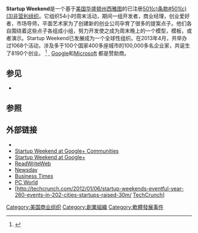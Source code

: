 '''Startup Weekend'''是一个基于[[美国|美国]][[华盛顿州|华盛顿州]][[西雅图|西雅图]]的已注册[[501(c)#501(c)(3)|501(c)条款#501(c)(3)非营利组织]]。它组织54小时周末活动，期间一组开发者，商业经理，创业爱好者，市场导师，平面艺术家为了创建新的创业公司孕育了很多的提案点子。他们各自围绕着这些点子各组成小组，努力开发使之成为周末晚上的一个模型，模板，或者演示。Startup Weekend已发展成为一个全球性组织。在2013年4月，共举办过1068个活动，涉及多于100个国家400多座城市的100,000多名企业家，共诞生了8190个创业。 <ref>{{cite web|title=Events|url=http://startupweekend.org/events/|date=2012-10-22|accessdate=2013-07-14|archive-date=2013-07-02|archive-url=https://web.archive.org/web/20130702101102/http://startupweekend.org/events/|dead-url=no}}</ref>  {{link-en|Kauffman Foundation|Kauffman Foundation|The Kauffman Foundation}}, [[Google|Google]]和[[Microsoft|Microsoft]] 都是赞助商。

==参见==
*{{link-en|Launch48|Launch48}}

==参照==
{{reflist}}

==外部链接==
*{{official website|http://startupweekend.org/}}
*[https://plus.google.com/communities/104678432413494025574 Startup Weekend at Google+ Communities]{{Wayback|url=https://plus.google.com/communities/104678432413494025574 |date=20130915231134 }}
*[https://plus.google.com/103261302861931394322/about Startup Weekend at Google+]
*[https://web.archive.org/web/20120818032512/http://www.readwriteweb.com/start/2010/09/startup-weekend-set-for-rapid-with-kauffman-foundation-grant.php [[ReadWriteWeb|ReadWriteWeb]]]
*[http://www.newsday.com/business/startup-weekend-48-hour-labor-for-business-births-1.2021510 Newsday]
*[http://www.columbiabusinesstimes.com/12891/2011/09/16/startup-weekend-brings-a-meeting-of-entrepreneurial-minds/Columbia Business Times]{{Dead link}}
*[http://www.pcworld.com/businesscenter/article/240124/weekend_startup_blends_gaming_ads_education.html PC World]{{Wayback|url=http://www.pcworld.com/businesscenter/article/240124/weekend_startup_blends_gaming_ads_education.html |date=20120728115537 }}
*[http://techcrunch.com/2012/01/06/startup-weekends-eventful-year-260-events-in-202-cities-startups-raised-30m/{{Wayback|url=http://techcrunch.com/2012/01/06/startup-weekends-eventful-year-260-events-in-202-cities-startups-raised-30m/ |date=20130720094455 }} [[TechCrunch|TechCrunch]]]

[[Category:美国商业组织|Category:美国商业组织]]
[[Category:創業組織|Category:創業組織]]
[[Category:軟體發展事件|Category:軟體發展事件]]